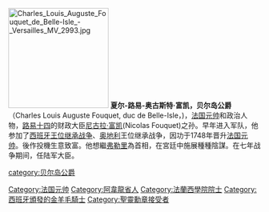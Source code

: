 [[File:Charles_Louis_Auguste_Fouquet_de_Belle-Isle_-_Versailles_MV_2993.jpg|200px]]
'''夏尔-路易-奥古斯特·富凯，贝尔岛公爵'''（Charles Louis Auguste Fouquet, duc de Belle-Isle，{{bd|1684年|9月22日|1761年|1月26日}})，[[法国元帅|法国元帅]]和政治人物，[[路易十四|路易十四]]的财政大臣[[尼古拉斯·富凯|尼古拉·富凯]](Nicolas Fouquet)之孙。早年进入军队，他参加了[[西班牙王位继承战争|西班牙王位继承战争]]、[[奥地利|奥地利]]王位继承战争，因功于1748年晋升[[法国元帅|法国元帅]]。後作投機生意致富。他想繼[[弗勒里|弗勒里]]為首相，在宮廷中施展種種陰謀。在七年战争期间，任陆军大臣。

{{Authority control}}
{{DEFAULTSORT:Belle-Isle}}
[[Category:法国元帅|Category:法国元帅]]
[[category:贝尔岛公爵|category:贝尔岛公爵]]
[[Category:阿韋龍省人|Category:阿韋龍省人]]
[[Category:法蘭西學院院士|Category:法蘭西學院院士]]
[[Category:西班牙頒發的金羊毛騎士|Category:西班牙頒發的金羊毛騎士]]
[[Category:聖靈勳章接受者|Category:聖靈勳章接受者]]